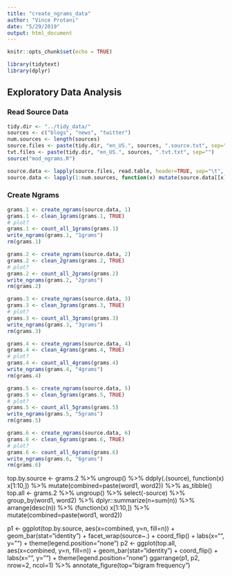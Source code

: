 ```yaml
---
title: "create_ngrams_data"
author: "Vince Protani"
date: "5/29/2019"
output: html_document
---
```


```r
knitr::opts_chunk$set(echo = TRUE)
```

```r
library(tidytext)
library(dplyr)
```

## Exploratory Data Analysis

### Read Source Data

```r
tidy.dir <- "../tidy_data/"
sources <- c("blogs", "news", "twitter")
num.sources <- length(sources)
source.files <- paste(tidy.dir, "en_US.", sources, ".source.txt", sep="")
tvt.files <- paste(tidy.dir, "en_US.", sources, ".tvt.txt", sep="")
source("mod_ngrams.R")
```

```r
source.data <- lapply(source.files, read.table, header=TRUE, sep="\t", fill=TRUE, quote="", stringsAsFactors=FALSE)
source.data <- lapply(1:num.sources, function(x) mutate(source.data[[x]], source=sources[x])) %>% lapply(as_tibble)
```

### Create Ngrams

```r
grams.1 <- create_ngrams(source.data, 1)
grams.1 <- clean_1grams(grams.1, TRUE)
# plot?
grams.1 <- count_all_1grams(grams.1)
write_ngrams(grams.1, "1grams")
rm(grams.1)
```

```r
grams.2 <- create_ngrams(source.data, 2)
grams.2 <- clean_2grams(grams.2, TRUE)
# plot?
grams.2 <- count_all_2grams(grams.2)
write_ngrams(grams.2, "2grams")
rm(grams.2)
```

```r
grams.3 <- create_ngrams(source.data, 3)
grams.3 <- clean_3grams(grams.3, TRUE)
# plot?
grams.3 <- count_all_3grams(grams.3)
write_ngrams(grams.3, "3grams")
rm(grams.3)
```

```r
grams.4 <- create_ngrams(source.data, 4)
grams.4 <- clean_4grams(grams.4, TRUE)
# plot?
grams.4 <- count_all_4grams(grams.4)
write_ngrams(grams.4, "4grams")
rm(grams.4)
```

```r
grams.5 <- create_ngrams(source.data, 5)
grams.5 <- clean_5grams(grams.5, TRUE)
# plot?
grams.5 <- count_all_5grams(grams.5)
write_ngrams(grams.5, "5grams")
rm(grams.5)
```

```r
grams.6 <- create_ngrams(source.data, 6)
grams.6 <- clean_6grams(grams.6, TRUE)
# plot?
grams.6 <- count_all_6grams(grams.6)
write_ngrams(grams.6, "6grams")
rm(grams.6)
```

################################################################################

top.by.source <- grams.2 %>% ungroup() %>% ddply(.(source), function(x) x[1:10,]) %>% mutate(combined=paste(word1, word2)) %>% as_tibble()
top.all <- grams.2 %>% ungroup() %>% select(-source) %>% group_by(word1, word2) %>% dplyr::summarize(n=sum(n)) %>% arrange(desc(n)) %>% (function(x) x[1:10,]) %>% mutate(combined=paste(word1, word2))

p1 <- ggplot(top.by.source, aes(x=combined, y=n, fill=n)) + geom_bar(stat="identity") + facet_wrap(source~.) + coord_flip() + labs(x="", y="") + theme(legend.position="none")
p2 <- ggplot(top.all, aes(x=combined, y=n, fill=n)) + geom_bar(stat="identity") + coord_flip() + labs(x="", y="") + theme(legend.position="none")
ggarrange(p1, p2, nrow=2, ncol=1) %>% annotate_figure(top="bigram frequency")